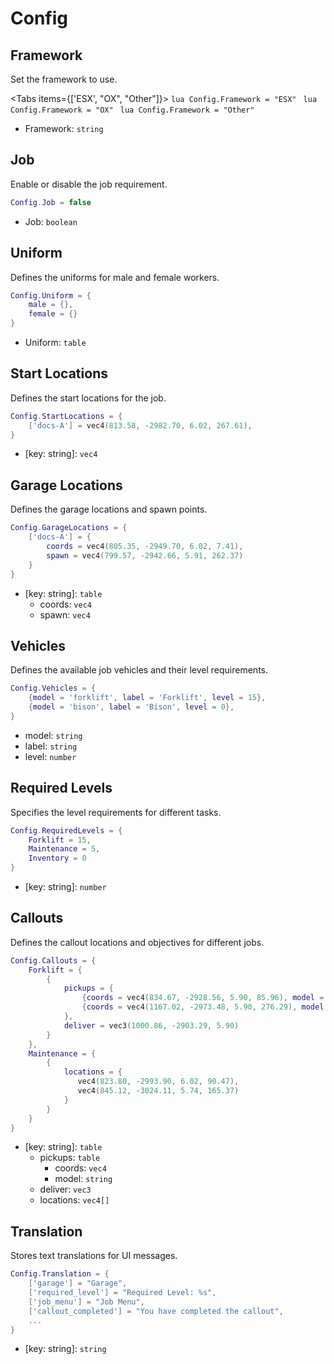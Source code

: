 
# Config

## Framework
Set the framework to use.

<Tabs items={['ESX', "OX", "Other"]}>
    <Tab>
        ```lua
        Config.Framework = "ESX"
        ```
    </Tab>
    <Tab>
        ```lua
        Config.Framework = "OX"
        ```
    </Tab>
    <Tab>
        ```lua
        Config.Framework = "Other"
        ```
    </Tab>
</Tabs>

- Framework: `string`


## Job
Enable or disable the job requirement.

```lua
Config.Job = false
```

- Job: `boolean`


## Uniform
Defines the uniforms for male and female workers.

```lua
Config.Uniform = {
    male = {},
    female = {}
}
```

- Uniform: `table`


## Start Locations
Defines the start locations for the job.

```lua
Config.StartLocations = {
    ['docs-A'] = vec4(813.58, -2982.70, 6.02, 267.61),
}
```

- \[key: string\]: `vec4`


## Garage Locations
Defines the garage locations and spawn points.

```lua
Config.GarageLocations = {
    ['docs-A'] = {
        coords = vec4(805.35, -2949.70, 6.02, 7.41),
        spawn = vec4(799.57, -2942.66, 5.91, 262.37)
    }
}
```

- \[key: string\]: `table`
  - coords: `vec4`
  - spawn: `vec4`



## Vehicles
Defines the available job vehicles and their level requirements.

```lua
Config.Vehicles = {
    {model = 'forklift', label = 'Forklift', level = 15},
    {model = 'bison', label = 'Bison', level = 0},
}
```

- model: `string`
- label: `string`
- level: `number`



## Required Levels
Specifies the level requirements for different tasks.

```lua
Config.RequiredLevels = {
    Forklift = 15,
    Maintenance = 5,
    Inventory = 0
}
```

- \[key: string\]: `number`



## Callouts
Defines the callout locations and objectives for different jobs.

```lua
Config.Callouts = {
    Forklift = {
        {
            pickups = {
                {coords = vec4(834.67, -2928.56, 5.90, 85.96), model = 'prop_boxpile_07d'},
                {coords = vec4(1167.02, -2973.48, 5.90, 276.29), model = 'prop_boxpile_07d'},
            },
            deliver = vec3(1000.86, -2903.29, 5.90)
        }
    },
    Maintenance = {
        {
            locations = {
               vec4(823.80, -2993.90, 6.02, 90.47),
               vec4(845.12, -3024.11, 5.74, 165.37)
            }
        }
    }
}
```

- \[key: string\]: `table`
  - pickups: `table`
    - coords: `vec4`
    - model: `string`
  - deliver: `vec3`
  - locations: `vec4[]`



## Translation
Stores text translations for UI messages.

```lua
Config.Translation = {
    ['garage'] = "Garage",
    ['required_level'] = "Required Level: %s",
    ['job_menu'] = "Job Menu",
    ['callout_completed'] = "You have completed the callout",
    ...
}
```

- \[key: string\]: `string`
